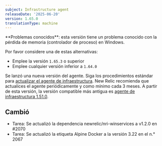 ```yaml
---
subject: Infrastructure agent
releaseDate: '2025-06-20'
version: 1.65.0
translationType: machine
---
```


<Callout variant="caution">
  **Problemas conocidos**: esta versión tiene un problema conocido con la pérdida de memoria (controlador de proceso) en Windows.
</Callout>

Por favor considere una de estas alternativas:

* Emplee la versión `1.65.3` o superior
* Emplee cualquier versión inferior a `1.64.0`

Se lanzó una nueva versión del agente. Siga los procedimientos estándar para [actualizar el agente de infraestructura](https://docs.newrelic.com/docs/infrastructure/install-configure-manage-infrastructure/update-or-uninstall/update-infrastructure-agent). New Relic recomienda que actualices el agente periódicamente y como mínimo cada 3 meses. A partir de esta versión, la versión compatible más antigua es [agente de infraestructura 1.51.0](https://docs.newrelic.com/docs/release-notes/infrastructure-release-notes/infrastructure-agent-release-notes/new-relic-infrastructure-agent-1510/).

## Cambió

* Tarea: Se actualizó la dependencia newrelic/nri-winservices a v1.2.0 en #2070
* Tarea: Se actualizó la etiqueta Alpine Docker a la versión 3.22 en el n.° 2067